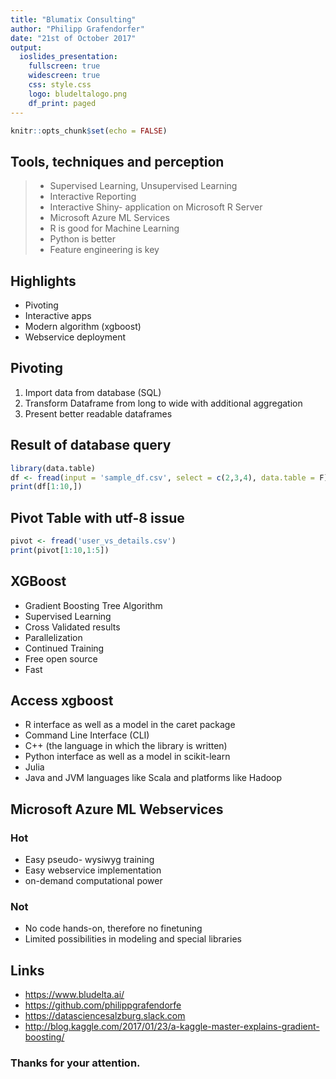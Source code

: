 ```yaml
---
title: "Blumatix Consulting"
author: "Philipp Grafendorfer"
date: "21st of October 2017"
output: 
  ioslides_presentation:
    fullscreen: true
    widescreen: true
    css: style.css
    logo: bludeltalogo.png
    df_print: paged
---
```


```r
knitr::opts_chunk$set(echo = FALSE)
```

## Tools, techniques and perception

> - Supervised Learning, Unsupervised Learning
> - Interactive Reporting
> - Interactive Shiny- application on Microsoft R Server
> - Microsoft Azure ML Services
> - R is good for Machine Learning
> - Python is better
> - Feature engineering is key

## Highlights

- Pivoting
- Interactive apps
- Modern algorithm (xgboost)
- Webservice deployment

## Pivoting

1. Import data from database (SQL)
2. Transform Dataframe from long to wide with additional aggregation
3. Present better readable dataframes


## Result of database query
```r
library(data.table)
df <- fread(input = 'sample_df.csv', select = c(2,3,4), data.table = F)
print(df[1:10,])
```


## Pivot Table with utf-8 issue
```r
pivot <- fread('user_vs_details.csv')
print(pivot[1:10,1:5])
```


## XGBoost

- Gradient Boosting Tree Algorithm
- Supervised Learning
- Cross Validated results
- Parallelization
- Continued Training
- Free open source
- Fast


## Access xgboost

- R interface as well as a model in the caret package
- Command Line Interface (CLI)
- C++ (the language in which the library is written)
- Python interface as well as a model in scikit-learn
- Julia
- Java and JVM languages like Scala and platforms like Hadoop


## Microsoft Azure ML Webservices

### Hot
- Easy pseudo- wysiwyg training
- Easy webservice implementation
- on-demand computational power

### Not
- No code hands-on, therefore no finetuning
- Limited possibilities in modeling and special libraries


## Links

- <https://www.bludelta.ai/>
- <https://github.com/philippgrafendorfe>
- <https://datasciencesalzburg.slack.com>
- <http://blog.kaggle.com/2017/01/23/a-kaggle-master-explains-gradient-boosting/>



### Thanks for your attention.